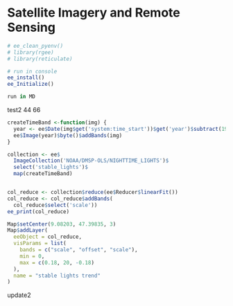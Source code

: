 # Satellite Imagery and Remote Sensing

```r
# ee_clean_pyenv()
# library(rgee)
# library(reticulate)

# run in console
ee_install()
ee_Initialize()

run in MD
```


test2 44 66

```r
createTimeBand <-function(img) {
  year <- ee$Date(img$get('system:time_start'))$get('year')$subtract(1991L)
  ee$Image(year)$byte()$addBands(img)
}

collection <- ee$
  ImageCollection('NOAA/DMSP-OLS/NIGHTTIME_LIGHTS')$
  select('stable_lights')$
  map(createTimeBand)


col_reduce <- collection$reduce(ee$Reducer$linearFit())
col_reduce <- col_reduce$addBands(
  col_reduce$select('scale'))
ee_print(col_reduce)
```


```r
Map$setCenter(9.08203, 47.39835, 3)
Map$addLayer(
  eeObject = col_reduce,
  visParams = list(
    bands = c("scale", "offset", "scale"),
    min = 0,
    max = c(0.18, 20, -0.18)
  ),
  name = "stable lights trend"
)
```



update2



